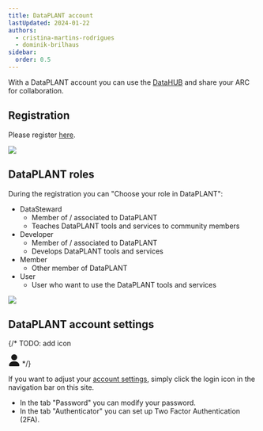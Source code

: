 ```yaml
---
title: DataPLANT account
lastUpdated: 2024-01-22
authors: 
  - cristina-martins-rodrigues
  - dominik-brilhaus
sidebar:
  order: 0.5
---
```


With a DataPLANT account you can use the [DataHUB](https://git.nfdi4plants.org/) and share your ARC for collaboration.

## Registration

Please register [here](<https://register.nfdi4plants.org>).

![](@images/datahub/dataplant-registration.png)

## DataPLANT roles

During the registration you can "Choose your role in DataPLANT":

- DataSteward
  - Member of / associated to DataPLANT
  - Teaches DataPLANT tools and services to community members
- Developer
  - Member of / associated to DataPLANT
  - Develops DataPLANT tools and services
- Member
  - Other member of DataPLANT
- User
  - User who want to use the DataPLANT tools and services

![](@images/datahub/dataplant-registration-roles.png)


## DataPLANT account settings
{/* 
TODO: add icon 

<svg xmlns="http://www.w3.org/2000/svg" class="icon-size" aria-hidden="true" focusable="false" width="24" height="24"  viewBox="0 0 448 512" data-astro-cid-5blmo7yk=""> <path fill="currentColor" d="M224 256c70.7 0 128-57.3 128-128S294.7 0 224 0S96 57.3 96 128s57.3 128 128 128zm-45.7 48C79.8 304 0 383.8 0 482.3C0 498.7 13.3 512 29.7 512H418.3c16.4 0 29.7-13.3 29.7-29.7C448 383.8 368.2 304 269.7 304H178.3z" data-astro-cid-5blmo7yk=""></path> </svg>
 */}


If you want to adjust your [account settings](https://auth.nfdi4plants.org/realms/dataplant/account), simply click the login icon in the navigation bar on this site.

- In the tab "Password" you can modify your password.
- In the tab "Authenticator" you can set up Two Factor Authentication (2FA).

